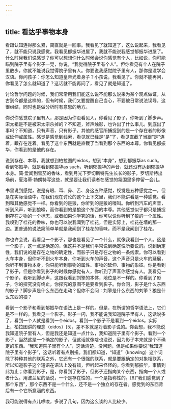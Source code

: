 ```yaml
---
---
---
```

title: 看达乎事物本身
---




看跟认知连得那么紧，简直就是一回事。我看见了就知道了，这么说起来，我看见了，就不能只说我感觉。我看见郁振华进屋了，我就不能说我感觉郁振华进屋了。什么时候我们说感觉？你可以想想你什么时候会说你感觉有个人，比如说，你可能瞄到院子里有个影子一晃，你说，“我觉得院子里有个人”。但你看见有个人在院子里散步，你就不能说我觉得院子里有人。你要说我感觉院子里有人，那你是没学会汉语。你问孩子：你怎么知道皇帝光着身子？小孩说，我看见了。你就不能再问，你看见了怎么就知道了？这话就不能再问了，看见了就是知道了。

讨论哲学问题的时候，我们常常用我们能这么说不能那么说来为某个观点做证，从古到今都是这样的，但有时候，我们又要提醒自己当心，不要被日常说法误导，这很纠结，同时也是做分析时有意思的地方。

你说你感觉院子里有人，那是因为你没看见人，你看见了影子，你听到了脚步声。宋太祖是不是被宋太宗杀掉的？不知道，斧声烛影，也许出了什么事儿。到底出了事吗？不知道，只有声音，只有影子。其他的感官所捕捉到的是一个存在者的影像或延伸或属性。感觉是感觉到线索，看见就已经是“是”了，看见直截了当跟“是”连着，跟存在连着。看见了这个东西就是直截了当看到那个东西的本尊。你看见郁振华，你看到的是他的存在。

说到存在、本尊，我就想到柏拉图的eidos，想到“本身”，想到郁振华as such。看到郁振华，就是看到郁振华as such，听到郁振华的声音，就还没有达到郁振华本身。简·爱闻到雪茄的香味，看到月光下罗切斯特先生长长的影子，罗切斯特出场前，夏洛蒂·勃朗特写这些，就是要让我们读者在感觉的氛围里多停留一会儿。

书里说到感觉，说是有眼、耳、鼻、舌、身这五种感觉，视觉是五种感觉之一，但是在实际话语中，在我们现在讨论的这个上下文里，我们不能讲看是一种感觉。看到和其他感觉不一样。你看到的是狼，你听到的是狼的嚎叫。你听到汽车的声音，听到风声，听到狼嚎，而你看到的是狼这个东西的本尊。其他感觉似乎都只是捕捉到存在之物的一个标志，或者如果你学究的话，你可以说你听到了狼的一个属性。我嗅到了桂花的香味，你也可以说我闻到了桂花，但是实际上，桂花在墙的那一边。更普通的说法简简单单就是我闻到了桂花的香味，而不是我闻到了桂花。

你也许会说，我看见一个影子，那也是看见了一个什么，就像我看到一个人。这是一个影子，这一点是确定的，但这并不是我们平常说到确定性所要说的。说到确定性，我们说的是存在之物的确定性，而影子只是存在之物的一条线索。你可以看到火车本身，但你听不到火车本身，你听到火车的声音，这个声音只是火车的延展，你听不到事物本身，你只能听到事物的属性、事物的延伸、事物的象征。你是看到了影子，但是你看到影子的时候你感觉有人，你听到了声音你感觉有人。我看见一个影子，我听到脚步声，这跟我看到刘擎的本体，地位是不一样的。你看到了影子，你的探究没有终止，你探究的意图不是要看到影子。你会问，影子是什么东西的影子？脚步声是什么东西在走动？但你不会问：刘擎是什么东西的刘擎？狼是什么东西的狼？

看到一个影子和看到郁振华在语法上是一样的。但是，在所谓的哲学语法上，它们是不一样的。我看见一个影子。影子一闪，我不能说我知道院子里有人，这话说多了，看到一个人就是看到一个eidos，看到一个影子不是看到一个eidos。实际上，柏拉图讲的理念（eidos）[5]，差不多就是对着影子说的。你会想，我不能说我知道院子里有人，但是我还是知道一点什么，我知道院子里有个影子。看到一个影子，当然这是一个确定的影子，但这话就像啥也没说，因为影子本来就是个不确定的东西。“我知道院子里有个人”，这话清楚，没问题，但是如果你要说“我知道院子里有个影子”，这话听着有点别扭。我们都知道，“知道”（knowing）这个词除了种种其他的联系之外，它还有一个很强的联系，就是要跟确定的对象相联系，所以知道影子这个短语在语法上没有错，但听起来怪怪的。你看到郁振华，事情到此为止；你看到影子，是，你看到了影子，但影子还指向某个东西，指向一个人或者什么。用波兰尼的话说，一个是存在性的，一个是指称性的。[6]“我们感觉到了那个东西”，那个东西不是一个什么，还不是一个独立的存在者。感觉到的东西背后有一个它所意涵的东西。

我可能说得有点儿啰唆，多说了几句，因为这么谈的人比较少。